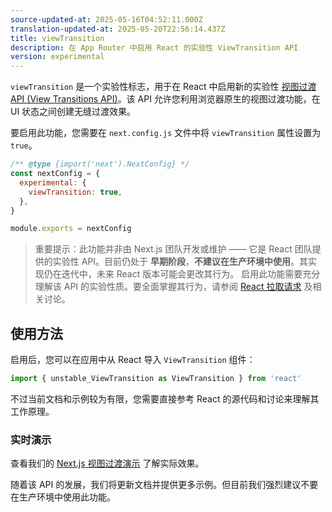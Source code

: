 ```yaml
---
source-updated-at: 2025-05-16T04:52:11.000Z
translation-updated-at: 2025-05-20T22:56:14.437Z
title: viewTransition
description: 在 App Router 中启用 React 的实验性 ViewTransition API
version: experimental
---
```


`viewTransition` 是一个实验性标志，用于在 React 中启用新的实验性 [视图过渡 API (View Transitions API)](https://developer.mozilla.org/en-US/docs/Web/API/View_Transition_API)。该 API 允许您利用浏览器原生的视图过渡功能，在 UI 状态之间创建无缝过渡效果。

要启用此功能，您需要在 `next.config.js` 文件中将 `viewTransition` 属性设置为 `true`。

```js filename="next.config.js"
/** @type {import('next').NextConfig} */
const nextConfig = {
  experimental: {
    viewTransition: true,
  },
}

module.exports = nextConfig
```

> 重要提示：此功能并非由 Next.js 团队开发或维护 —— 它是 React 团队提供的实验性 API。目前仍处于 **早期阶段**，**不建议在生产环境中使用**。其实现仍在迭代中，未来 React 版本可能会更改其行为。
> 启用此功能需要充分理解该 API 的实验性质。要全面掌握其行为，请参阅 [React 拉取请求](https://github.com/facebook/react/pull/31975) 及相关讨论。

## 使用方法

启用后，您可以在应用中从 React 导入 `ViewTransition` 组件：

```jsx
import { unstable_ViewTransition as ViewTransition } from 'react'
```

不过当前文档和示例较为有限，您需要直接参考 React 的源代码和讨论来理解其工作原理。

### 实时演示

查看我们的 [Next.js 视图过渡演示](https://view-transition-example.vercel.app) 了解实际效果。

随着该 API 的发展，我们将更新文档并提供更多示例。但目前我们强烈建议不要在生产环境中使用此功能。